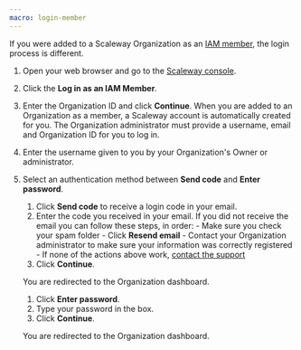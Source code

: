 ```yaml
---
macro: login-member
---
```


If you were added to a Scaleway Organization as an [IAM member](/iam/concepts#members), the login process is different.

1. Open your web browser and go to the [Scaleway console](https://console.scaleway.com).
2. Click the **Log in as an IAM Member**.
3. Enter the Organization ID and click **Continue**.
    <Message type="important">
      When you are added to an Organization as a member, a Scaleway account is automatically created for you. The Organization administrator must provide a username, email and Organization ID for you to log in.
    </Message>
4. Enter the username given to you by your Organization's Owner or administrator.
5. Select an authentication method between **Send code** and **Enter password**.
    <Tabs id="create-account">
      <TabsTab label="Email code">
      1. Click **Send code** to receive a login code in your email.
      2. Enter the code you received in your email.
          <Message type="tip">
            If you did not receive the email you can follow these steps, in order:
              - Make sure you check your spam folder
              - Click **Resend email**
              - Contact your Organization administrator to make sure your information was correctly registered
              - If none of the actions above work, [contact the support](/account/how-to/open-a-support-ticket/#writing-an-effective-subject-and-description)
          </Message>
      3. Click **Continue**.

      You are redirected to the Organization dashboard.
      </TabsTab>
      <TabsTab label="Password">
      1. Click **Enter password**.
      2. Type your password in the box.
      3. Click **Continue**.

      You are redirected to the Organization dashboard.
      </TabsTab>
    </Tabs>